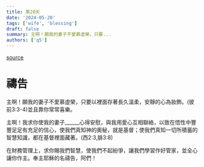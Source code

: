 ```yaml
---
title: 第20天
date: '2024-05-20'
tags: ['wife', 'blessing']
draft: false
summary: 主啊！願我的妻子不愛慕虛榮，只要...
authors: ['q5']
---
```


[source](https://q5help.me/faith/Prayforwife31Days.jsp)

# 禱告


主啊！願我的妻子不愛慕虛榮，只要以裡面存著長久溫柔，安靜的心為妝飾。(彼前3:3-4)並且靠你常常喜樂。

主啊！我求你使我的妻子______心得安慰，與我用愛心互相聯絡，以致在悟性中豐豐足足有充足的信心，使我們真知神的奧秘，就是基督；使我們真知一切所積蓄的智慧知識，都在基督裡面藏著。(西2:3,腓3:8)

在財務管理上，求你賜我們智慧，使我們不起紛爭，讓我們學習作好管家，並全心讓你作主。奉主耶穌的名禱告，阿們！
